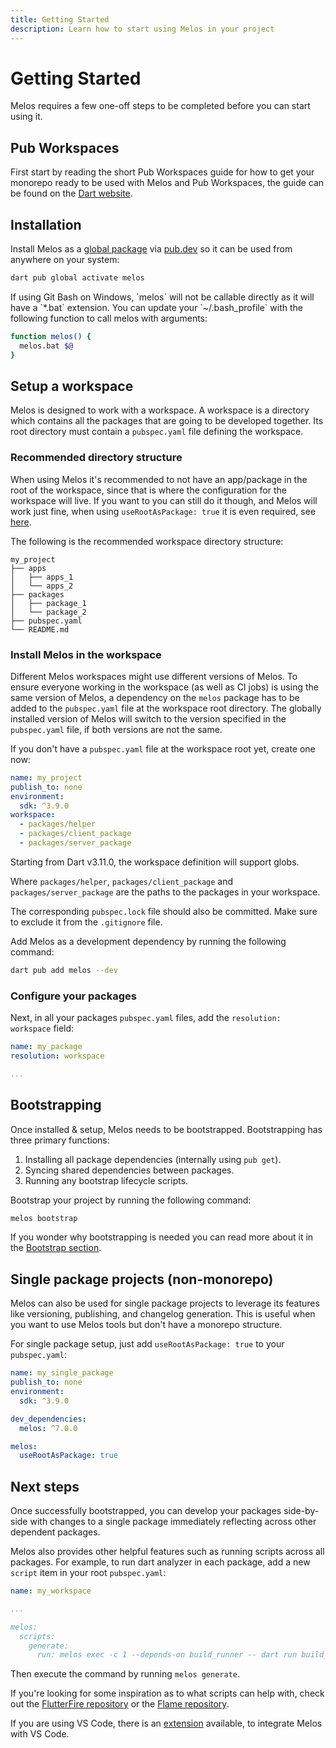 ```yaml
---
title: Getting Started
description: Learn how to start using Melos in your project
---
```


# Getting Started

Melos requires a few one-off steps to be completed before you can start using
it.

## Pub Workspaces

First start by reading the short Pub Workspaces guide for how to get your
monorepo ready to be used with Melos and Pub Workspaces, the guide can be
found on the [Dart website](https://dart.dev/tools/pub/workspaces).

## Installation

Install Melos as a
[global package](https://dart.dev/tools/pub/cmd/pub-global#running-a-script-from-your-path)
via [pub.dev](https://pub.dev/) so it can be used from anywhere on your system:

```bash
dart pub global activate melos
```

<Warning>
  If using Git Bash on Windows, `melos` will not be callable directly as it
  will have a `*.bat` extension. You can update your `~/.bash_profile` with
  the following function to call melos with arguments:

  ```bash
  function melos() {
    melos.bat $@
  }
  ```
</Warning>

## Setup a workspace

Melos is designed to work with a workspace. A workspace is a directory which
contains all the packages that are going to be developed together. Its root
directory must contain a `pubspec.yaml` file defining the workspace.

### Recommended directory structure

When using Melos it's recommended to not have an app/package in the root of the
workspace, since that is where the configuration for the workspace will live.
If you want to you can still do it though, and Melos will work just fine, when
using `useRootAsPackage: true` it is even required, see
[here](/configuration/overview#userootaspackage).

The following is the recommended workspace directory structure:

```console
my_project
├── apps
│   ├── apps_1
│   └── apps_2
├── packages
│   ├── package_1
│   └── package_2
├── pubspec.yaml
└── README.md
```

### Install Melos in the workspace

Different Melos workspaces might use different versions of Melos. To ensure
everyone working in the workspace (as well as CI jobs) is using the same version
of Melos, a dependency on the `melos` package has to be added to the
`pubspec.yaml` file at the workspace root directory. The globally installed
version of Melos will switch to the version specified in the `pubspec.yaml`
file, if both versions are not the same.

If you don't have a `pubspec.yaml` file at the workspace root yet, create one
now:

```yaml
name: my_project
publish_to: none
environment:
  sdk: ^3.9.0
workspace:
  - packages/helper
  - packages/client_package
  - packages/server_package
```

<Info>
Starting from Dart v3.11.0, the workspace definition will support globs.
</Info>

Where `packages/helper`, `packages/client_package` and `packages/server_package`
are the paths to the packages in your workspace.

The corresponding `pubspec.lock` file should also be committed. Make sure to
exclude it from the `.gitignore` file.

Add Melos as a development dependency by running the following command:

```bash
dart pub add melos --dev
```

### Configure your packages

Next, in all your packages `pubspec.yaml` files, add the
`resolution: workspace` field:

```yaml
name: my_package
resolution: workspace

...
```

## Bootstrapping

Once installed & setup, Melos needs to be bootstrapped. Bootstrapping has
three primary functions:

1. Installing all package dependencies (internally using `pub get`).
2. Syncing shared dependencies between packages.
3. Running any bootstrap lifecycle scripts.

Bootstrap your project by running the following command:

```bash
melos bootstrap
```

If you wonder why bootstrapping is needed you can read more about it in the
[Bootstrap section](/commands/bootstrap).

## Single package projects (non-monorepo)

Melos can also be used for single package projects to leverage its features
like versioning, publishing, and changelog generation. This is useful when you
want to use Melos tools but don't have a monorepo structure.

For single package setup, just add `useRootAsPackage: true` to your 
`pubspec.yaml`:

```yaml
name: my_single_package
publish_to: none
environment:
  sdk: ^3.9.0

dev_dependencies:
  melos: ^7.0.0

melos:
  useRootAsPackage: true
```

## Next steps

Once successfully bootstrapped, you can develop your packages side-by-side with
changes to a single package immediately reflecting across other dependent
packages.

Melos also provides other helpful features such as running scripts across all
packages. For example, to run dart analyzer in each package, add a new `script`
item in your root `pubspec.yaml`:

```yaml
name: my_workspace

...

melos:
  scripts:
    generate:
      run: melos exec -c 1 --depends-on build_runner -- dart run build_runner build
```

Then execute the command by running `melos generate`.

If you're looking for some inspiration as to what scripts can help with, check
out the
[FlutterFire repository](https://github.com/firebase/flutterfire/blob/main/pubspec.yaml)
or the [Flame repository](https://github.com/flame-engine/flame/blob/main/pubspec.yaml).

If you are using VS Code, there is an [extension](/ide-support#vs-code)
available, to integrate Melos with VS Code.
